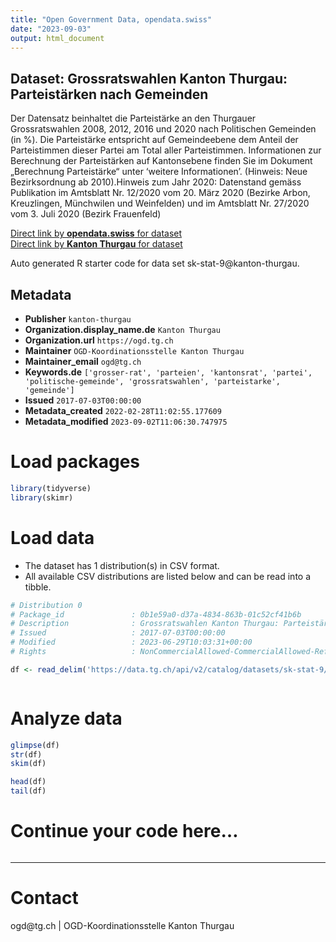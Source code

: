 ```yaml
---
title: "Open Government Data, opendata.swiss"
date: "2023-09-03"
output: html_document
---
```


## Dataset: Grossratswahlen Kanton Thurgau: Parteistärken nach Gemeinden

Der Datensatz beinhaltet die Parteistärke an den Thurgauer Grossratswahlen 2008, 2012, 2016 und 2020 nach Politischen Gemeinden (in %). Die Parteistärke entspricht auf Gemeindeebene dem Anteil der Parteistimmen dieser Partei am Total aller Parteistimmen. 
Informationen zur Berechnung der Parteistärken auf Kantonsebene finden Sie im Dokument „Berechnung Parteistärke“ unter 'weitere Informationen'.
(Hinweis: Neue Bezirksordnung ab 2010).Hinweis zum Jahr 2020: Datenstand gemäss Publikation im Amtsblatt Nr. 12/2020 vom 20. März 2020 (Bezirke Arbon, Kreuzlingen, Münchwilen und Weinfelden) und im Amtsblatt Nr. 27/2020 vom 3. Juli 2020 (Bezirk Frauenfeld)

[Direct link by **opendata.swiss** for dataset](https://opendata.swiss/de/dataset/grossratswahlen-kanton-thurgau-parteistarken-nach-gemeinden)<br>
[Direct link by **Kanton Thurgau** for dataset](https://data.tg.ch/explore/dataset/sk-stat-9/)

Auto generated R starter code for data set sk-stat-9@kanton-thurgau.

## Metadata

- **Publisher** `kanton-thurgau`
- **Organization.display_name.de** `Kanton Thurgau`
- **Organization.url** `https://ogd.tg.ch`
- **Maintainer** `OGD-Koordinationsstelle Kanton Thurgau`
- **Maintainer_email** `ogd@tg.ch`
- **Keywords.de** `['grosser-rat', 'parteien', 'kantonsrat', 'partei', 'politische-gemeinde', 'grossratswahlen', 'parteistarke', 'gemeinde']`
- **Issued** `2017-07-03T00:00:00`
- **Metadata_created** `2022-02-28T11:02:55.177609`
- **Metadata_modified** `2023-09-02T11:06:30.747975`


# Load packages

```r

library(tidyverse)
library(skimr)

```

# Load data

-   The dataset has 1 distribution(s) in CSV format.
-   All available CSV distributions are listed below and can be read into a tibble.

```r

# Distribution 0
# Package_id               : 0b1e59a0-d37a-4834-863b-01c52cf41b6b
# Description              : Grossratswahlen Kanton Thurgau: Parteistärken nach Gemeinden (csv)
# Issued                   : 2017-07-03T00:00:00
# Modified                 : 2023-06-29T10:03:31+00:00
# Rights                   : NonCommercialAllowed-CommercialAllowed-ReferenceRequired

df <- read_delim('https://data.tg.ch/api/v2/catalog/datasets/sk-stat-9/exports/csv')



```

# Analyze data

```r

glimpse(df)
str(df)
skim(df)

head(df)
tail(df)

```

# Continue your code here...

```r

```

------------------------------------------------------------------------

# Contact

ogd@tg.ch | OGD-Koordinationsstelle Kanton Thurgau
